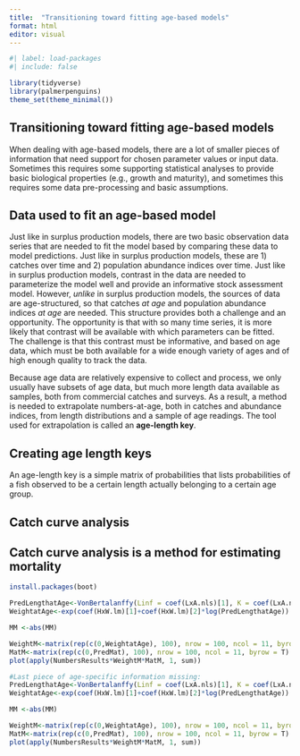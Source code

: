```yaml
---
title:  "Transitioning toward fitting age-based models"
format: html
editor: visual
---
```


```r
#| label: load-packages
#| include: false

library(tidyverse)
library(palmerpenguins)
theme_set(theme_minimal())
```

## Transitioning toward fitting age-based models

When dealing with age-based models, there are a lot of smaller pieces of information that need support for chosen parameter values or input data. Sometimes this requires some supporting statistical analyses to provide basic biological properties (e.g., growth and maturity), and sometimes this requires some data pre-processing and basic assumptions.

## Data used to fit an age-based model

Just like in surplus production models, there are two basic observation data series that are needed to fit the model based by comparing these data to model predictions. Just like in surplus production models, these are 1) catches over time and 2) population abundance indices over time. Just like in surplus production models, contrast in the data are needed to parameterize the model well and provide an informative stock assessment model. However, *unlike* in surplus production models, the sources of data are age-structured, so that catches *at age* and population abundance indices *at age* are needed. This structure provides both a challenge and an opportunity. The opportunity is that with so many time series, it is more likely that contrast will be available with which parameters can be fitted. The challenge is that this contrast must be informative, and based on age data, which must be both available for a wide enough variety of ages and of high enough quality to track the data.

Because age data are relatively expensive to collect and process, we only usually have subsets of age data, but much more length data available as samples, both from commercial catches and surveys. As a result, a method is needed to extrapolate numbers-at-age, both in catches and abundance indices, from length distributions and a sample of age readings. The tool used for extrapolation is called an **age-length key**.

## Creating age length keys

An age-length key is a simple matrix of probabilities that lists probabilities of a fish observed to be a certain length actually belonging to a certain age group.

## Catch curve analysis

## Catch curve analysis is a method for estimating mortality

```r
install.packages(boot)

PredLengthatAge<-VonBertalanffy(Linf = coef(LxA.nls)[1], K = coef(LxA.nls)[2], t0=coef(LxA.nls)[3], 1:10)
WeightatAge<-exp(coef(HxW.lm)[1]+coef(HxW.lm)[2]*log(PredLengthatAge))

MM <-abs(MM)

WeightM<-matrix(rep(c(0,WeightatAge), 100), nrow = 100, ncol = 11, byrow = T)
MatM<-matrix(rep(c(0,PredMat), 100), nrow = 100, ncol = 11, byrow = T)
plot(apply(NumbersResults*WeightM*MatM, 1, sum))

```

```r
	
#Last piece of age-specific information missing:
PredLengthatAge<-VonBertalanffy(Linf = coef(LxA.nls)[1], K = coef(LxA.nls)[2], t0=coef(LxA.nls)[3], 1:10)
WeightatAge<-exp(coef(HxW.lm)[1]+coef(HxW.lm)[2]*log(PredLengthatAge))

MM <-abs(MM)

WeightM<-matrix(rep(c(0,WeightatAge), 100), nrow = 100, ncol = 11, byrow = T)
MatM<-matrix(rep(c(0,PredMat), 100), nrow = 100, ncol = 11, byrow = T)
plot(apply(NumbersResults*WeightM*MatM, 1, sum))
```
